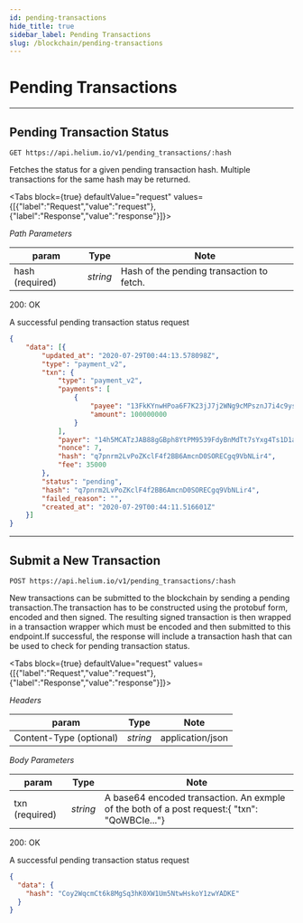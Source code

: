 ```yaml
---
id: pending-transactions 
hide_title: true
sidebar_label: Pending Transactions
slug: /blockchain/pending-transactions
---
```



# Pending Transactions

---

## Pending Transaction Status

```
GET https://api.helium.io/v1/pending_transactions/:hash
```

Fetches the status for a given pending transaction hash.  Multiple transactions for the same hash may be returned. 

<Tabs
  block={true}
  defaultValue="request"
  values={[{"label":"Request","value":"request"},{"label":"Response","value":"response"}]}>
<TabItem value="request">

_Path Parameters_ 

| param | Type      | Note     |
| -------- | --------- | ---------- |
| hash (required)  | _string_ | Hash of the pending transaction to fetch. |

</TabItem>
<TabItem value="response">

200: OK

A successful pending transaction status request

```json
{
    "data": [{
        "updated_at": "2020-07-29T00:44:13.578098Z",
        "type": "payment_v2",
        "txn": {
            "type": "payment_v2",
            "payments": [
                {
                    "payee": "13FkKYnwHPoa6F7K23jJ7j2WNg9cMPsznJ7i4c9ysCwLoS8vx3E",
                    "amount": 100000000
                }
            ],
            "payer": "14h5MCATzJAB88gGBph8YtPM9539FdyBnMdTt7sYxg4Ts1D1aW3",
            "nonce": 7,
            "hash": "q7pnrm2LvPoZKclF4f2BB6AmcnD0SORECgq9VbNLir4",
            "fee": 35000
        },
        "status": "pending",
        "hash": "q7pnrm2LvPoZKclF4f2BB6AmcnD0SORECgq9VbNLir4",
        "failed_reason": "",
        "created_at": "2020-07-29T00:44:11.516601Z"
    }]
}
```

</TabItem>
</Tabs>

---

## Submit a New Transaction

```
POST https://api.helium.io/v1/pending_transactions/:hash
```

New transactions can be submitted to the blockchain by sending a pending transaction.The transaction has to be constructed using the protobuf form, encoded and then signed. The resulting signed transaction is then wrapped in a transaction wrapper which must be encoded and then submitted to this endpoint.If successful, the response will include a transaction hash that can be used to check for pending transaction status.

<Tabs
  block={true}
  defaultValue="request"
  values={[{"label":"Request","value":"request"},{"label":"Response","value":"response"}]}>
<TabItem value="request">

_Headers_ 

| param | Type      | Note     |
| -------- | --------- | ---------- |
| Content-Type (optional)  | _string_ | application/json |

_Body Parameters_ 

| param | Type      | Note     |
| -------- | --------- | ---------- |
| txn (required)  | _string_ | A base64 encoded transaction. An exmple of the both of a post request:{ "txn": "QoWBCIe..."} |

</TabItem>
<TabItem value="response">

200: OK

A successful pending transaction status request

```json
{
  "data": {
    "hash": "Coy2WqcmCt6k8MgSq3hK0XW1Um5NtwHskoY1zwYADKE"
  }
}
```

</TabItem>
</Tabs>
